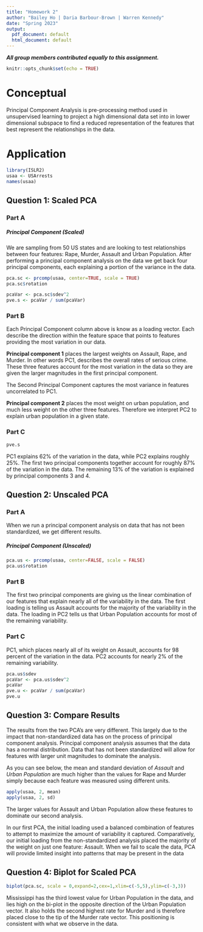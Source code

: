 ```yaml
---
title: "Homework 2"
author: "Bailey Ho | Daria Barbour-Brown | Warren Kennedy"
date: "Spring 2023"
output:
  pdf_document: default
  html_document: default
---
```

***All group members contributed equally to this assignment.***

```r
knitr::opts_chunk$set(echo = TRUE)
```

# Conceptual

Principal Component Analysis is pre-processing method used in unsupervised learning to project a high dimensional data set into in lower dimensional subspace to find a reduced representation of the features that best represent the relationships in the data.

# Application

```r
library(ISLR2)
usaa <- USArrests
names(usaa)
```

## Question 1: Scaled PCA

### Part A

##### ***Principal Component*** (Scaled)

We are sampling from 50 US states and are looking to test relationships between four features: Rape, Murder, Assault and Urban Population. After performing a principal component analysis on the data we get back four principal components, each explaining a portion of the variance in the data.

```r
pca.sc <- prcomp(usaa, center=TRUE, scale = TRUE)
pca.sc$rotation
```

```r
pcaVar <- pca.sc$sdev^2
pve.s <- pcaVar / sum(pcaVar)
```

### Part B

Each Principal Component column above is know as a loading vector. Each describe the direction within the feature space that points to features providing the most variation in our data.

**Principal component 1** places the largest weights on Assault, Rape, and Murder. In other words PC1, describes the overall rates of serious crime. These three features account for the most variation in the data so they are given the larger magnitudes in the first principal component. 

The Second Principal Component captures the most variance in features uncorrelated to PC1.

**Principal component 2** places the most weight on urban population, and much less weight on the other three features. Therefore we interpret PC2 to explain urban population in a given state. 

### Part C
```r
pve.s
```

PC1 explains 62% of the variation in the data, while PC2 explains roughly 25%. The first two principal components together account for roughly 87% of the variation in the data. The remaining 13% of the variation is explained by principal components 3 and 4.


## Question 2: Unscaled PCA

### Part A

When we run a principal component analysis on data that has not been standardized, we get different results.

##### ***Principal Component*** (Unscaled)

```r
pca.us <- prcomp(usaa, center=FALSE, scale = FALSE)
pca.us$rotation
```

### Part B

The first two principal components are giving us the linear combination of our features that explain nearly all of the variability in the data. The first loading is telling us Assault accounts for the majority of the variability in the data. The loading in PC2 tells us that Urban Population accounts for most of the remaining variability. 


### Part C

PC1, which places nearly all of its weight on Assault, accounts for 98 percent of the variation in the data. PC2 accounts for nearly 2% of the remaining variability.

```r
pca.us$sdev
pcaVar <- pca.us$sdev^2
pcaVar
pve.u <- pcaVar / sum(pcaVar)
pve.u
```

## Question 3: Compare Results

The results from the two PCA's are very different. This largely due to the impact that non-standardized data has on the process of principal component analysis. Principal component analysis assumes that the data has a normal distribution. Data that has not been standardized will allow for features with larger unit magnitudes to dominate the analysis.

As you can see below, the mean and standard deviation of *Assault* and *Urban Population* are much higher than the values for Rape and Murder simply because each feature was measured using different units.

```r
apply(usaa, 2, mean)
apply(usaa, 2, sd)
```

The larger values for Assault and Urban Population allow these features to dominate our second analysis. 

In our first PCA, the initial loading used a balanced combination of features to attempt to maximize the amount of variability it captured. Comparatively, our initial loading from the non-standardized analysis placed the majority of the weight on just one feature: Assault. When we fail to scale the data, PCA will provide limited insight into patterns that may be present in the data

## Question 4: Biplot for Scaled PCA

```r
biplot(pca.sc, scale = 0,expand=2,cex=1,xlim=c(-5,5),ylim=c(-3,3))
```

Mississippi has the third lowest value for Urban Population in the data, and lies high on the bi-plot in the opposite direction of the Urban Population vector. It also holds the second highest rate for Murder and is therefore placed close to the tip of the Murder rate vector. This positioning is consistent with what we observe in the data. 